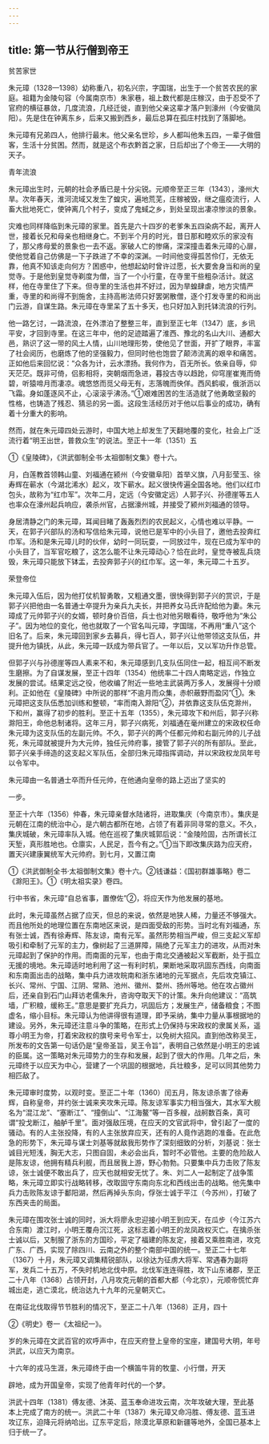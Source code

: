 ```yaml
---
---
---
```

title: 第一节从行僧到帝王
---



贫苦家世

朱元璋（1328—1398）幼称重八，初名兴宗，字国瑞，出生于一个贫苦农民的家庭。祖籍为金陵句容（今属南京市）朱家巷，祖上数代都是庄稼汉，由于忍受不了官府的横征暴敛，几度流浪，几经迁徙，直到他父亲这辈才落户到濠州（今安徽凤阳）。先是住在钟离东乡，后来又搬到西乡，最后总算在孤庄村找到了落脚地。

朱元璋有兄弟四人，他排行最末。他父亲名世珍，乡人都叫他朱五四，一辈子做佃客，生活十分贫困。然而，就是这个布衣黔首之家，日后却出了个帝王——大明的天子。

青年流浪

朱元璋出生时，元朝的社会矛盾已是十分尖锐。元顺帝至正三年（1343），濠州大旱。次年春天，淮河流域又发生了蝗灾，遍地荒芜，庄稼被毁，继之瘟疫流行，人畜大批地死亡，使钟离几个村子，变成了鬼蜮之乡，到处呈现出凄凉惨淡的景象。

灾难也同样降临到朱元璋的家里。首先是六十四岁的老爹朱五四染病不起，离开人世，接着长兄和母亲也相继身亡。不到半个月的时光，昔日那和睦欢乐的家没有了，那父疼母爱的景象也一去不返。家破人亡的惨痛，深深撞击着朱元璋的心扉，使他觉着自己仿佛是一下子跌进了不幸的深渊。一时间他变得孤苦伶仃，无依无靠，他真不知该走向何方？困惑中，他想起幼时曾许过愿，长大要舍身当和尚的皇觉寺。于是他到皇觉寺剃度为僧，当了一个小行童，在寺里干些粗杂活计。就这样，他在寺里住了下来。但寺里的生活也并不好过，因为旱蝗肆虐，地方灾情严重，寺里的和尚得不到施舍，主持高彬法师只好罢粥散僧，逐个打发寺里的和尚出门云游，自谋生路。朱元璋在寺里呆了五十多天，也只好加入到托钵流浪的行列。

他一路乞讨，一路流浪，在外漂泊了整整三年，直到至正七年（1347）底，乡讯平安，才回到寺里。在这三年中，他的足迹踏遍了淮西、豫北的名山大川、通都大邑，熟识了这一带的风土人情，山川地理形势，使他见了世面，开扩了眼界，丰富了社会阅历，也磨炼了他的坚强毅力，但同时他也饱尝了颠沛流离的艰辛和痛苦。正如他后来回忆说：“众各为计，云水漂扬。我何作为，百无所长。依亲自辱，仰天茫茫。既非可倚，侣影相将，突朝烟而急进，暮投古寺以趋跄，仰穹崖崔嵬而倚碧，听猿啼月而凄凉。魂悠悠而觅父母无有，志落魄而佒佯。西风鹤唳，俄浙沥以飞霜。身如蓬逐风不止，心滚滚乎沸汤。”①艰难困苦的生活造就了他勇敢坚毅的性格，也铸造了残忍、猜忌的另一面。这段生活经历对于他以后事业的成功，确有着十分重大的影响。

然而，就在朱元璋四处云游时，中国大地上却发生了天翻地覆的变化，社会上广泛流行着“明王出世，普救众生”的说法。至正十一年（1351）五

①《皇陵碑》，《洪武御制全书·太祖御制文集》卷十六。

月，白莲教首领韩山童、刘福通在颍州（今安徽阜阳）首举义旗，八月彭莹玉、徐寿辉在蕲水（今湖北浠水）起义，攻下蕲水。起义很快传遍全国各地。他们以红巾包头，故称为“红巾军”。次年二月，定远（今安徽定远）人郭子兴、孙德崖等五人也率众在濠州起兵响应，袭杀州官，占据濠州城，并接受了颍州刘福通的领导。

身居清静之门的朱元璋，耳闻目睹了轰轰烈烈的农民起义，心情也难以平静。一天，在郭子兴部队的汤和写信给朱元璋，说他已是军中的小头目了，邀他去投奔红巾军。汤和是朱元璋儿时的伙伴，幼时一同玩耍，一同放过牛，现在已成为军中的小头目了，当军官吃粮了，这怎么能不让朱元璋动心？恰在此时，皇觉寺被乱兵烧毁，朱元璋只能放下钵盂，去投奔郭子兴的红巾军。这一年，朱元璋二十五岁。

荣登帝位

朱元璋入伍后，因为他打仗机智勇敢，又粗通文墨，很快得到郭子兴的赏识，于是郭子兴把他由一名普通士卒提升为亲兵九夫长，并把养女马氏许配给他为妻。朱元璋成了元帅郭子兴的女婿，顿时身价百倍，兵士也对他另眼看待，敬呼他为“朱公子”。因为地位的变化，他也就取了一个官名叫元璋，字国瑞，不再用“重八”这个旧名了。后来，朱元璋回到家乡去募兵，得七百人，郭子兴让他带领这支队伍，井提升他为镇抚，从此，朱元璋一跃成为带兵官了。一年以后，又以军功升作总管。

但郭子兴与孙德崖等四人素来不和，朱元璋感到几支队伍同住一起，相互间不断发生磨擦。为了自谋发展，至正十四年（1354）他统率二十四人南略定远，作独立发展的尝试。结果定远之役，他收编了附近一些地主武装两万多人，发展得十分顺利。正如他在《皇陵碑》中所说的那样“不逾月而众集，赤帜蔽野而盈冈”①。朱元璋把这支队伍悉加训练和整顿，“率而南入滁阳”②，并依靠这支队伍克滁州，下和州，赢得了初步的胜利。至正十五年（1355），朱元璋攻下和州后，郭子兴称滁阳王，命他总制诸将。这年三月，郭子兴病死，刘福通在毫州建立的宋政权任命朱元璋为这支队伍的左副元帅。不久，郭子兴的两个任都元帅和右副元帅的儿子战死，朱元璋就被提升为大元帅，独任元帅府事，接管了郭子兴的所有部队。至此，郭子兴亲手缔造的这支起义军队伍，全部归朱元璋指挥调动，并以宋政权龙凤年号以令军中。

朱元璋由一名普通士卒而升任元帅，在他通向皇帝的路上迈出了坚实的

一步。

至正十六年（1356）仲春，朱元璋亲督水陆诸将，进取集庆（今南京市）。集庆是元朝在江南的统治中心，是六朝古都所在地，占领了有着非同寻常的意义。不久，集庆城破，朱元璋率队入城。他在巡视了集庆城郭后说：“金陵险固，古所谓长江天堑，真形胜地也。仓廪实，人民足，吾今有之。”①当下即改集庆路为应天府，置天兴建康翼统军大元帅府。到七月，又置江南

①《洪武御制全书·太祖御制文集》卷十六。②钱谦益：《国初群雄事略》卷二《滁阳王》。①《明太祖实录》卷四。

行中书省，朱元璋“自总省事，置僚佐”②，将应天作为他发展的基地。

此时，朱元璋虽然占据了应天，但总的来说，依然是地狭人稀，力量还不够强大。而且他所处的地理位置在东南地区来说，是四面受敌的形势。当时北有刘福通，东有张士诚，西有徐寿辉、陈友谅，南有元军。虽然形势相当严峻，但三支起义军却吸引和牵制了元军的主力，像树起了三道屏障，隔绝了元军主力的进攻，从而对朱元璋起到了保护的作用。而南面的元军，也由于南北交通被起义军截断，处于孤立无援的境地。朱元璋适时地利用了这一有利时机，果断地采取巩固东西线，向南面和东南面出击的战略，集中兵力进攻皖南和浙东诸地的元军据点，先后攻克镇江、长兴、常州、宁国、江阴、常熟、池州、徽州、婺州、扬州等地。他在攻占徽州后，还亲自到石门山拜访老儒朱升，咨询夺取天下的计策。朱升向他建议：“高筑墙，广积粮，缓称王。”意思是要扩充兵力，巩固后方；发展生产，储备粮食；不图虚名，缩小目标。朱元璋认为他讲得很有道理，即予采纳，集中力量从事根据地的建设。另外，朱元璋还注意斗争的策略，在形式上仍保持与宋政权的隶属关系，遥尊小明王为帝，打着宋政权的旗号来号令军士，以免树大招风。直到他改称吴王，所发布的文告第一句话仍是“皇帝圣旨，吴王令旨”，表明自己依然是小明王的忠诚的臣属。这一策略对朱元璋势力的生存和发展，起到了很大的作用。几年之后，朱元璋终于以应天为中心，营建了一个巩固的根据地，兵壮粮多，足可以同其他势力相匹敌了。

朱元璋审时度势，以观时变。至正二十年（1360）闰五月，陈友谅杀害了徐寿辉，自称皇帝，并约张士诚来夹攻朱元璋。陈友谅军事实力相当强大，其水军大舰名为“混江龙”、“塞断江”、“撞倒山”、“江海鳌”等一百多艘，战舸数百条，真可谓“投戈断江，舳舻千里”。面对强敌压境，在应天的文官武将中，曾引起了一度的骚动。有的人主张投降，有的人主张放弃应天，还有的人竟作逃跑的准备。在此危急的形势下，朱元璋与谋士刘基等就敌我形势作了深刻细致的分析，刘基说：张士诚目光短浅，胸无大志，只图自固，未必会出兵，暂时不必管他。主要的危险敌人是陈友谅，他拥有精兵利舰，而且居我上游，野心勃勃。只要集中兵力击败了陈友谅，张士诚便不敢出兵了，应天也就相安无忧了。朱、刘二人一起制定了战争策略，朱元璋立即实行战略转移，改取固守东南向东北和西线出击的战略。他先集中兵力击败陈友谅于鄱阳湖，然后再掉头东向，俘张士诚于平江（今苏州），打破了东西夹击的局面。

朱元璋在围攻张士诚的同时，派大将廖永忠迎接小明王到应天，在瓜步（今江苏六合东南）渡江时，小明王覆舟沉江死，这标志着小明王的龙凤政权灭亡。在擒杀张士诚以后，又制服了浙东的方国珍，平定了福建的陈友定，接着又乘胜南进，攻克广东、广西，实现了除四川、云南之外的整个南部中国的统一。至正二十七年（1367）十月，朱元璋又调集精锐部队，以徐达为征虏大将军、常遇春为副将军，发兵二十五万，不失时机地北伐中原。北伐军连连得胜，攻下山东诸郡，至正二十八年（1368）占领开封，八月攻克元朝的首都大都（今北京），元顺帝慌忙弃城出走，逃亡漠北，统治达九十九年的元皇朝灭亡。

在南征北伐取得节节胜利的情况下，至正二十八年（1368）正月，四十

②《明史》卷一《太祖纪一》。

岁的朱元璋在文武百官的欢呼声中，在应天府登上皇帝的宝座，建国号大明，年号洪武，以应天为南京。

十六年的戎马生涯，朱元璋终于由一个横笛牛背的牧童、小行僧，开天

辟地，成为开国皇帝，实现了他青年时代的一个梦。

洪武十四年（1381）傅友德、沐英、蓝玉奉命进攻云南，次年攻破大理，至此基本上完成了南方的统一。洪武二十年（1387）朱元璋又命冯胜、傅友德、蓝玉进攻辽东，迫降元将纳哈出。辽东平定后，除漠北草原和新疆等地外，全国已基本上归于统一了。